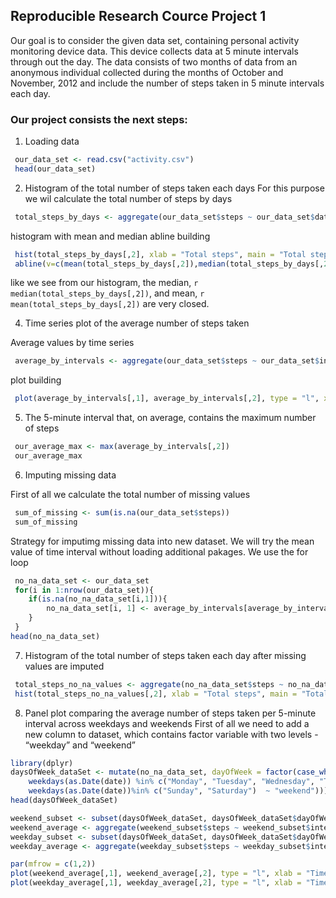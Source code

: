 
## Reproducible Research Cource Project 1

 Our goal is to consider the given data set, containing personal activity monitoring device data. This device collects data at 5 minute intervals through out the day. The data consists of two months of data from an anonymous individual collected during the months of October and November, 2012 and include the number of steps taken in 5 minute intervals each day.
 
### Our project consists the next steps:
 1. Loading data
 
```{r}
 our_data_set <- read.csv("activity.csv")
 head(our_data_set)
```
 
 2. Histogram of the total number of steps taken each days
 For this purpose we wil calculate the total number of steps by days
 
 
```{r totalbydays}
 total_steps_by_days <- aggregate(our_data_set$steps ~ our_data_set$date, FUN=sum)
```
 
 
 histogram with mean and median abline building
 
 
```{r totalstepshisto}
 hist(total_steps_by_days[,2], xlab = "Total steps", main = "Total steps by days", prob = TRUE, col = "green")
 abline(v=c(mean(total_steps_by_days[,2]),median(total_steps_by_days[,2])), col=c("blue", "red"), lty=c(1,2), lwd=c(1, 3))
```
 
 
 like we see from our histogram, the median, `r median(total_steps_by_days[,2])`, and mean, `r mean(total_steps_by_days[,2])` are very closed.
 
 4. Time series plot of the average number of steps taken
 
 Average values by time series
 
```{r timeseriesave}
 average_by_intervals <- aggregate(our_data_set$steps ~ our_data_set$interval, FUN=mean)
```
 
 plot building
 
```{r timeseriesplot}
 plot(average_by_intervals[,1], average_by_intervals[,2], type = "l", xlab = "Time Interval", ylab = "Average", main = "Average number of steps by time       series", xlim = c(0, 2355))
```
 
 5. The 5-minute interval that, on average, contains the maximum number of steps
 
```{r maxaverage}
 our_average_max <- max(average_by_intervals[,2])
 our_average_max
```
 
 6. Imputing missing data
 
 First of all we calculate the total number of missing values
 
```{r nasum}
 sum_of_missing <- sum(is.na(our_data_set$steps))
 sum_of_missing
```

 Strategy for imputimg missing data into new dataset. We will try the mean value of time interval without loading additional pakages.
 We use the for loop
 
```{r forloop, cache = TRUE}
 no_na_data_set <- our_data_set
 for(i in 1:nrow(our_data_set)){
    if(is.na(no_na_data_set[i,1])){
        no_na_data_set[i, 1] <- average_by_intervals[average_by_intervals[,1] == no_na_data_set[i,3],2] 
    }
 }
head(no_na_data_set)
```

7. Histogram of the total number of steps taken each day after missing values are imputed

```{r}
 total_steps_no_na_values <- aggregate(no_na_data_set$steps ~ no_na_data_set$date, FUN=sum)
 hist(total_steps_no_na_values[,2], xlab = "Total steps", main = "Total steps by days", prob = TRUE, col = "green")
```
 
 8. Panel plot comparing the average number of steps taken per 5-minute interval across weekdays and weekends
 First of all we need to add a new column to dataset, which contains factor variable with two levels - "weekday" and "weekend"
 
```{r}
library(dplyr)
daysOfWeek_dataSet <- mutate(no_na_data_set, dayOfWeek = factor(case_when(
    weekdays(as.Date(date)) %in% c("Monday", "Tuesday", "Wednesday", "Thursday", "Friday") ~ "weekday",
    weekdays(as.Date(date))%in% c("Sunday", "Saturday")  ~ "weekend")))
head(daysOfWeek_dataSet)
```

```{r}
weekend_subset <- subset(daysOfWeek_dataSet, daysOfWeek_dataSet$dayOfWeek == "weekend")
weekend_average <- aggregate(weekend_subset$steps ~ weekend_subset$interval, FUN = mean)
weekday_subset <- subset(daysOfWeek_dataSet, daysOfWeek_dataSet$dayOfWeek == "weekday")
weekday_average <- aggregate(weekday_subset$steps ~ weekday_subset$interval, FUN = mean)
```

```{r}
par(mfrow = c(1,2))
plot(weekend_average[,1], weekend_average[,2], type = "l", xlab = "Time Interval", ylab = "Weekend Steps Average", main = "Average Steps by time series")
plot(weekday_average[,1], weekday_average[,2], type = "l", xlab = "Time Interval", ylab = "Weekday Steps Average")
```
